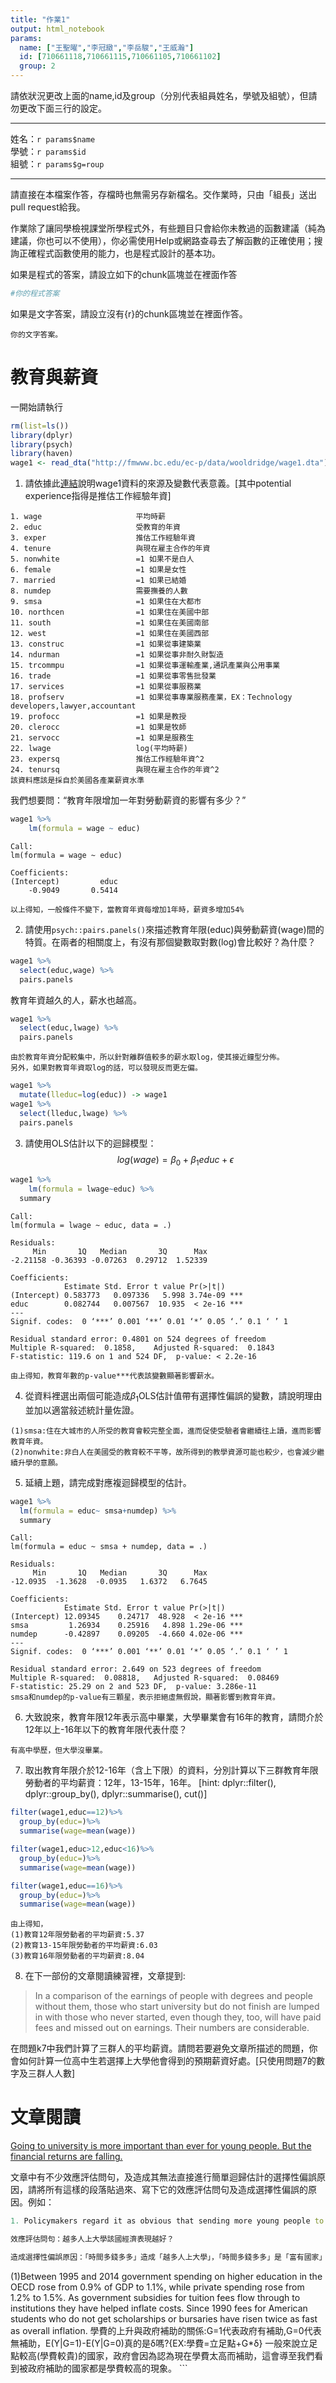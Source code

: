 ```yaml
---
title: "作業1"
output: html_notebook
params:
  name: ["王聖曜","李冠緻","李岳駿","王威瀚"]
  id: [710661118,710661115,710661105,710661102]
  group: 2
---
```

請依狀況更改上面的name,id及group（分別代表組員姓名，學號及組號），但請勿更改下面三行的設定。  

***
姓名：`r params$name`  
學號：`r params$id`  
組號：`r params$g=roup`  

***
	
請直接在本檔案作答，存檔時也無需另存新檔名。交作業時，只由「組長」送出pull request給我。

作業除了讓同學檢視課堂所學程式外，有些題目只會給你未教過的函數建議（純為建議，你也可以不使用），你必需使用Help或網路查尋去了解函數的正確使用；搜詢正確程式函數使用的能力，也是程式設計的基本功。

如果是程式的答案，請設立如下的chunk區塊並在裡面作答
```r
#你的程式答案
```

如果是文字答案，請設立沒有{r}的chunk區塊並在裡面作答。
```
你的文字答案。
```

# 教育與薪資 

一開始請執行
```r
rm(list=ls())
library(dplyr)
library(psych)
library(haven)
wage1 <- read_dta("http://fmwww.bc.edu/ec-p/data/wooldridge/wage1.dta")
```

1. 請依據此[連結](http://fmwww.bc.edu/ec-p/data/wooldridge/wage1.des)說明wage1資料的來源及變數代表意義。[其中potential experience指得是推估工作經驗年資]
```
1. wage                     平均時薪
2. educ                     受教育的年資
3. exper                    推估工作經驗年資
4. tenure                   與現在雇主合作的年資
5. nonwhite                 =1 如果不是白人
6. female                   =1 如果是女性
7. married                  =1 如果已結婚
8. numdep                   需要撫養的人數
9. smsa                     =1 如果住在大都市
10. northcen                =1 如果住在美國中部
11. south                   =1 如果住在美國南部
12. west                    =1 如果住在美國西部
13. construc                =1 如果從事建築業
14. ndurman                 =1 如果從事非耐久財製造
15. trcommpu                =1 如果從事運輸產業,通訊產業與公用事業
16. trade                   =1 如果從事零售批發業
17. services                =1 如果從事服務業
18. profserv                =1 如果從事專業服務產業，EX：Technology developers,lawyer,accountant
19. profocc                 =1 如果是教授
20. clerocc                 =1 如果是牧師
21. servocc                 =1 如果是服務生
22. lwage                   log(平均時薪)
23. expersq                 推估工作經驗年資^2
24. tenursq                 與現在雇主合作的年資^2
該資料應該是採自於美國各產業薪資水準
```
我們想要問："教育年限增加一年對勞動薪資的影響有多少？"
```r
wage1 %>%
	lm(formula = wage ~ educ)
```
```
Call:
lm(formula = wage ~ educ)

Coefficients:
(Intercept)         educ  
    -0.9049       0.5414
    
以上得知，一般條件不變下，當教育年資每增加1年時，薪資多增加54%
```
2. 請使用`psych::pairs.panels()`來描述教育年限(educ)與勞動薪資(wage)間的特質。在兩者的相關度上，有沒有那個變數取對數(log)會比較好？為什麼？
```r
wage1 %>% 
  select(educ,wage) %>%
  pairs.panels
```
教育年資越久的人，薪水也越高。
```r
wage1 %>% 
  select(educ,lwage) %>%
  pairs.panels
```
```
由於教育年資分配較集中，所以針對離群值較多的薪水取log，使其接近鐘型分佈。
另外，如果對教育年資取log的話，可以發現反而更左偏。
```
```r
wage1 %>% 
  mutate(lleduc=log(educ)) -> wage1
wage1 %>%
  select(lleduc,lwage) %>%
  pairs.panels
```
3. 請使用OLS估計以下的迴歸模型：
$$log(wage)=\beta_0+\beta_1 educ+\epsilon$$
```r
wage1 %>%
	lm(formula = lwage~educ) %>%
  summary
```
```
Call:
lm(formula = lwage ~ educ, data = .)

Residuals:
     Min       1Q   Median       3Q      Max 
-2.21158 -0.36393 -0.07263  0.29712  1.52339 

Coefficients:
            Estimate Std. Error t value Pr(>|t|)    
(Intercept) 0.583773   0.097336   5.998 3.74e-09 ***
educ        0.082744   0.007567  10.935  < 2e-16 ***
---
Signif. codes:  0 ‘***’ 0.001 ‘**’ 0.01 ‘*’ 0.05 ‘.’ 0.1 ‘ ’ 1

Residual standard error: 0.4801 on 524 degrees of freedom
Multiple R-squared:  0.1858,	Adjusted R-squared:  0.1843 
F-statistic: 119.6 on 1 and 524 DF,  p-value: < 2.2e-16

由上得知，教育年數的p-value***代表該變數顯著影響薪水。
```
4. 從資料裡選出兩個可能造成$\beta_1$OLS估計值帶有選擇性偏誤的變數，請說明理由並加以適當敍述統計量佐證。
```
(1)smsa:住在大城市的人所受的教育會較完整全面，進而促使受驗者會繼續往上讀，進而影響教育年資。
(2)nonwhite:非白人在美國受的教育較不平等，故所得到的教學資源可能也較少，也會減少繼續升學的意願。
```
5. 延續上題，請完成對應複迴歸模型的估計。
```r
wage1 %>%
  lm(formula = educ~ smsa+numdep) %>%
  summary
```
```
Call:
lm(formula = educ ~ smsa + numdep, data = .)

Residuals:
     Min       1Q   Median       3Q      Max 
-12.0935  -1.3628  -0.0935   1.6372   6.7645 

Coefficients:
            Estimate Std. Error t value Pr(>|t|)    
(Intercept) 12.09345    0.24717  48.928  < 2e-16 ***
smsa         1.26934    0.25916   4.898 1.29e-06 ***
numdep      -0.42897    0.09205  -4.660 4.02e-06 ***
---
Signif. codes:  0 ‘***’ 0.001 ‘**’ 0.01 ‘*’ 0.05 ‘.’ 0.1 ‘ ’ 1

Residual standard error: 2.649 on 523 degrees of freedom
Multiple R-squared:  0.08818,	Adjusted R-squared:  0.08469 
F-statistic: 25.29 on 2 and 523 DF,  p-value: 3.286e-11
smsa和numdep的p-value有三顆星，表示拒絕虛無假說，顯著影響到教育年資。  
```
6. 大致說來，教育年限12年表示高中畢業，大學畢業會有16年的教育，請問介於12年以上-16年以下的教育年限代表什麼？
```
有高中學歷，但大學沒畢業。
```
7. 取出教育年限介於12-16年（含上下限）的資料，分別計算以下三群教育年限勞動者的平均薪資：12年，13-15年，16年。
[hint: dplyr::filter(), dplyr::group_by(), dplyr::summarise(), cut()]
```r
filter(wage1,educ==12)%>%
  group_by(educ=)%>%
  summarise(wage=mean(wage))
```
```r
filter(wage1,educ>12,educ<16)%>%
  group_by(educ=)%>%
  summarise(wage=mean(wage))
```
```r
filter(wage1,educ==16)%>%
  group_by(educ=)%>%
  summarise(wage=mean(wage))
```
```
由上得知，
(1)教育12年限勞動者的平均薪資:5.37
(2)教育13-15年限勞動者的平均薪資:6.03
(3)教育16年限勞動者的平均薪資:8.04
```
8. 在下一部份的文章閱讀練習裡，文章提到: 

> In a comparison of the earnings of people with degrees and people without them, those who start university but do not finish are lumped in with those who never started, even though they, too, will have paid fees and missed out on earnings. Their numbers are considerable. 

在問題k7中我們計算了三群人的平均薪資。請問若要避免文章所描述的問題，你會如何計算一位高中生若選擇上大學他會得到的預期薪資好處。[只使用問題7的數字及三群人人數]

# 文章閱讀
[Going to university is more important than ever for young people.
But the financial returns are falling.](https://www.economist.com/news/international/21736151-financial-returns-are-falling-going-university-more-important-ever)

文章中有不少效應評估問句，及造成其無法直接進行簡單迴歸估計的選擇性偏誤原因，請將所有這樣的段落貼過來、寫下它的效應評估問句及造成選擇性偏誤的原因。例如：

```mp
1. Policymakers regard it as obvious that sending more young people to university will boost economic growth and social mobility. ... But comparisons between countries provide little evidence of these links. Richer countries have more graduates, but that could be because there is more money to spare, and less urgency to start earning.

效應評估問句：越多人上大學該國經濟表現越好？

造成選擇性偏誤原因：「時間多錢多多」造成「越多人上大學」，「時間多錢多多」是「富有國家」常見現象，所以單純比較上大學比例高和低的國家，有可能只是在比誰的「時間多、錢多」。（這類的選擇性偏誤也稱為內生性偏誤。）
```
(1)Between 1995 and 2014 government spending on higher education in the OECD rose from 0.9% of GDP to 1.1%, while private spending rose from 1.2% to 1.5%. As government subsidies for tuition fees flow through to institutions they have helped inflate costs. Since 1990 fees for American students who do not get scholarships or bursaries have risen twice as fast as overall inflation.
學費的上升與政府補助的關係:G=1代表政府有補助,G=0代表無補助，E(Y|G=1)-E(Y|G=0)真的是δ嗎?{EX:學費=立足點+G*δ}
一般來說立足點較高(學費較貴)的國家，政府會因為認為現在學費太高而補助，這會導至我們看到被政府補助的國家都是學費較高的現象。
```


